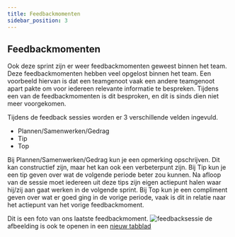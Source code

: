 ```yaml
---
title: Feedbackmomenten
sidebar_position: 3
---
```


## Feedbackmomenten
Ook deze sprint zijn er weer feedbackmomenten geweest binnen het team. Deze feedbackmomenten hebben veel opgelost binnen het team.
Een voorbeeld hiervan is dat een teamgenoot vaak een andere teamgenoot apart pakte om voor iedereen relevante informatie te bespreken. 
Tijdens een van de feedbackmomenten is dit besproken, en dit is sinds dien niet meer voorgekomen. 

Tijdens de feedback sessies worden er 3 verschillende velden ingevuld. 
- Plannen/Samenwerken/Gedrag
- Tip
- Top 

Bij Plannen/Samenwerken/Gedrag kun je een opmerking opschrijven. Dit kan constructief zijn, maar het kan ook een verbeterpunt zijn.
Bij Tip kun je een tip geven over wat de volgende periode beter zou kunnen. Na afloop van de sessie moet iedereen uit deze tips zijn eigen actiepunt halen waar hij/zij aan gaat werken in de volgende sprint. 
Bij Top kun je een compliment geven over wat er goed ging in de vorige periode, vaak is dit in relatie naar het actiepunt van het vorige feedbackmoment. 

Dit is een foto van ons laatste feedbackmoment. 
![feedbacksessie](./images/feedbackmoment.jpg)
de afbeelding is ook te openen in een [nieuw tabblad](./images/feedbackmoment.jpg)